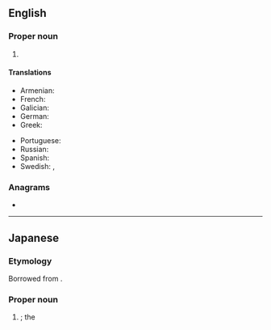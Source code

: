 ==English==

===Proper noun===
{{en-proper noun}}

# {{initialism of|en|International Monetary Fund}}

====Translations====
{{trans-top|International Monetary Fund}}
* Armenian: {{t+|hy|ԱՄՀ}}
* French: {{t+|fr|FMI|m}}
* Galician: {{t+|gl|FMI|m}}
* German: {{t+|de|IWF|m}}
* Greek: {{t+|el|ΔΝΤ|n}}
{{trans-mid}}
* Portuguese: {{t+|pt|FMI|m}}
* Russian: {{t+|ru|МВФ|m}}
* Spanish: {{t+|es|FMI|m}}
* Swedish: {{t|sv|IMF}}, {{t|sv|IVF}}
{{trans-bottom}}

===Anagrams===
* {{anagrams|en|a=fim|FIM|MIF}}

----

==Japanese==

===Etymology===
Borrowed from {{bor|ja|en|IMF|sort=あいえむえふ}}.

===Proper noun===
{{ja-pos|proper|アイエムエフ}}

# {{syn of|ja|国際通貨基金|tr=Kokusai Tsūka Kikin||[[International Monetary Fund]]}}; the {{l|en|IMF}}

{{topics|ja|Organizations|sort=あいえむえふ}}